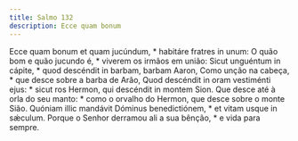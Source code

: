 ```yaml
---
title: Salmo 132
description: Ecce quam bonum
---
```


<div class="side-by-side not-content">
  <span>Ecce quam bonum et quam jucúndum, * habitáre fratres in unum:</span>
  <span>O quão bom e quão jucundo é, * viverem os irmãos em união:</span>
  <span>
    Sicut unguéntum in cápite, * quod descéndit in barbam, barbam Aaron,
  </span>
  <span>Como unção na cabeça, * que desce sobre a barba de Arão,</span>
  <span>
    Quod descéndit in oram vestiménti ejus: * sicut ros Hermon, qui descéndit in
    montem Sion.
  </span>
  <span>
    Que desce até à orla do seu manto: * como o orvalho do Hermon, que desce
    sobre o monte Sião.
  </span>
  <span>
    Quóniam illic mandávit Dóminus benedictiónem, * et vitam usque in sǽculum.
  </span>
  <span>Porque o Senhor derramou ali a sua bênção, * e vida para sempre.</span>
</div>
